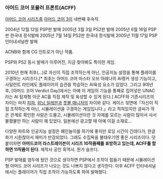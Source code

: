 === 아머드 코어 포뮬러 프론트(ACFF) ===
[[아머드 코어 시리즈]]중 [[아머드 코어 3]]이 네번째 후속작.

2004년 12월 12일 PSP판 발매
2005년 3월 3일 PS2판 발매
2005년 6월 16일 PSP판 한국내 정식발매
2005년 7월 14일 PS2판 한국내 정식발매
2005년 11월 17일 PSP 인터내셔널판 발매

{{{#!html
<object width="480" height="385"><param name="movie" value="http://www.youtube.com/v/sSoADaUp6Yg&hl=en_US&fs=1&"></param><param name="allowFullScreen" value="true"></param><param name="allowscriptaccess" value="always"></param><embed src="http://www.youtube.com/v/sSoADaUp6Yg&hl=en_US&fs=1&" type="application/x-shockwave-flash" allowscriptaccess="always" allowfullscreen="true" width="480" height="385"></embed></object>
}}}
ACNB와 함께 CG 인트로가 아닌 작품.

PSP와 PS2 동시 발매가 이루어진, 지금 찾아봐도 특이한 게임.

2010년 현재 최후(...)로 자신이 직접 조작하는게 아닌, 인공지능 설정을 통해 플레이를 구경하는 시리즈다.[* 최초는 아머드 코어 마스터 오브 아레나의 AI랭커 생성 기능이고, 사일런트 라인에도 플레이어의 습관을 학습하는 AI육성 요소가 있었다. 그리고 9여년 후, [아머드 코어 Verdict Day]에서는 아예 이 게임의 기능을 통째로 집어넣은 UNAC라는 AI 탑재형 아군 AC를 직접 제작 및 육성할 수 있게 된다.] ACFF와 기존시리즈의 차이는 마치 [[피파]], [[위닝 일레븐]]과 [[풋볼 매니저]]의 차이와 같다. 케이스 뒷면에「자신이 직접 조작하는게 아닌, 시뮬레이션을 구경하는 게임입니다.」라고 적혀있지만 글씨가 작은 관계로 확인한 사람은 드물고, 시뮬레이션이란 것 자체를 모르는 사람이 많아서 사서 불평불만 하는 사람이 꽤 있었다. 일본에선 광고할 때 아예 이걸 소재로...

다양한 파트와 인공지능 설정은 폐인놀이를 하기에 좋지만 로딩 시간이 긴데다가, 한글화가 시원찮아서 재미가 반감되었다. 그래도 수집욕을 불태우기엔 좋은 시리즈이다. 덧붙이자면 '''아머드코어 라스트레이븐이 시리즈 10작품째를 표방하고 있는데, ACFF를 합하면 11작품이 된다'''. 제작사 공인 흑역사. 뭔가 슬프다.

PSP 발매를 염두에 뒀던 것으로 생각하면 PSP에서 조작이 힘들기 때문에 시뮬레이션형 아머드 코어 시리즈가 나오는 것도 나쁘지 않다고 생각한다. 이후 ACFF 인터네셔널에서는 플레이어가 직접 조작이 가능하도록 하여 발매했다.
